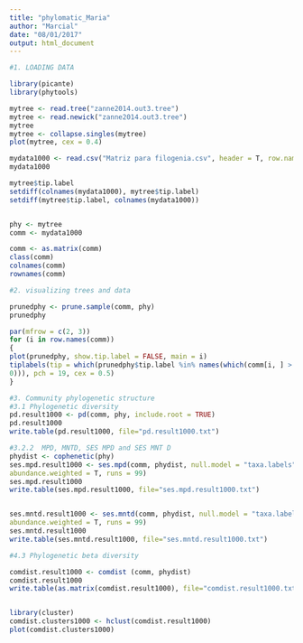 ```yaml
---
title: "phylomatic_Maria"
author: "Marcial"
date: "08/01/2017"
output: html_document
---
```


```r

#1. LOADING DATA

library(picante)
library(phytools)

mytree <- read.tree("zanne2014.out3.tree")
mytree <- read.newick("zanne2014.out3.tree")
mytree
mytree <- collapse.singles(mytree)
plot(mytree, cex = 0.4)

mydata1000 <- read.csv("Matriz para filogenia.csv", header = T, row.names = 1) 
mydata1000

mytree$tip.label
setdiff(colnames(mydata1000), mytree$tip.label)
setdiff(mytree$tip.label, colnames(mydata1000))


phy <- mytree
comm <- mydata1000

comm <- as.matrix(comm)
class(comm)
colnames(comm)
rownames(comm)

#2. visualizing trees and data

prunedphy <- prune.sample(comm, phy)
prunedphy

par(mfrow = c(2, 3))
for (i in row.names(comm))
{
plot(prunedphy, show.tip.label = FALSE, main = i)
tiplabels(tip = which(prunedphy$tip.label %in% names(which(comm[i, ] >
0))), pch = 19, cex = 0.5)
}

#3. Community phylogenetic structure
#3.1 Phylogenetic diversity
pd.result1000 <- pd(comm, phy, include.root = TRUE)
pd.result1000
write.table(pd.result1000, file="pd.result1000.txt")

#3.2.2  MPD, MNTD, SES MPD and SES MNT D
phydist <- cophenetic(phy)
ses.mpd.result1000 <- ses.mpd(comm, phydist, null.model = "taxa.labels",
abundance.weighted = T, runs = 99)
ses.mpd.result1000
write.table(ses.mpd.result1000, file="ses.mpd.result1000.txt")


ses.mntd.result1000 <- ses.mntd(comm, phydist, null.model = "taxa.labels",
abundance.weighted = T, runs = 99)
ses.mntd.result1000
write.table(ses.mntd.result1000, file="ses.mntd.result1000.txt")

#4.3 Phylogenetic beta diversity

comdist.result1000 <- comdist (comm, phydist)
comdist.result1000
write.table(as.matrix(comdist.result1000), file="comdist.result1000.txt")


library(cluster)
comdist.clusters1000 <- hclust(comdist.result1000)
plot(comdist.clusters1000)

```

